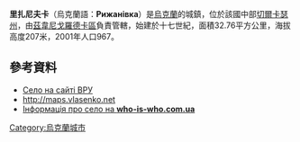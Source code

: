 {{coord|49|5|51|N|30|42|55|E|scale:30000_region:UA|display=title}}

'''里扎尼夫卡'''（烏克蘭語：'''Рижанівка'''）是[[烏克蘭|烏克蘭]]的城鎮，位於該國中部[[切爾卡瑟州|切爾卡瑟州]]，由[[茲韋尼戈羅德卡區|茲韋尼戈羅德卡區]]負責管轄，始建於十七世紀，面積32.76平方公里，海拔高度207米，2001年人口967。

==參考資料==
*[http://gska2.rada.gov.ua/pls/z7502/A005?rdat1=30.12.2008&rf7571=37630 Село на сайті ВРУ]{{dead link|date=2018年4月 |bot=InternetArchiveBot |fix-attempted=yes }}
*[http://maps.vlasenko.net/?y=49.09738&x=30.71520 http://maps.vlasenko.net] {{Wayback|url=http://maps.vlasenko.net/?y=49.09738&x=30.71520 |date=20071023022458 }}{{ref-ru}}
* [http://who-is-who.com.ua/bookmaket/mischerkasy2007/19/246.html Інформація про село на '''who-is-who.com.ua''']{{dead link|date=2018年4月 |bot=InternetArchiveBot |fix-attempted=yes }}
  
{{Ukraine-geo-stub}}
[[Category:烏克蘭城市|Category:烏克蘭城市]]